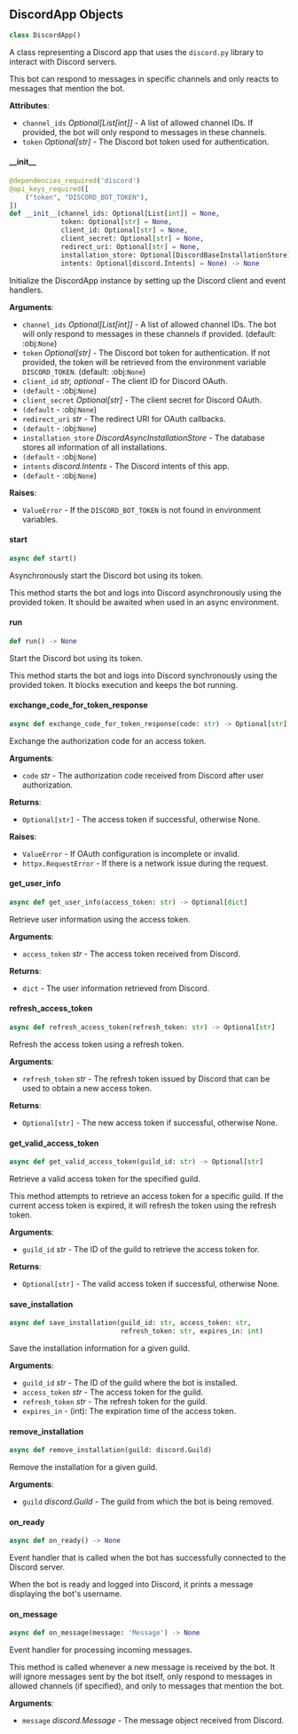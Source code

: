 <a id="camel.bots.discord.discord_app"></a>

<a id="camel.bots.discord.discord_app.DiscordApp"></a>

## DiscordApp Objects

```python
class DiscordApp()
```

A class representing a Discord app that uses the `discord.py` library
to interact with Discord servers.

This bot can respond to messages in specific channels and only reacts to
messages that mention the bot.

**Attributes**:

- `channel_ids` _Optional[List[int]]_ - A list of allowed channel IDs. If
  provided, the bot will only respond to messages in these channels.
- `token` _Optional[str]_ - The Discord bot token used for authentication.

<a id="camel.bots.discord.discord_app.DiscordApp.__init__"></a>

#### \_\_init\_\_

```python
@dependencies_required('discord')
@api_keys_required([
    ("token", "DISCORD_BOT_TOKEN"),
])
def __init__(channel_ids: Optional[List[int]] = None,
             token: Optional[str] = None,
             client_id: Optional[str] = None,
             client_secret: Optional[str] = None,
             redirect_uri: Optional[str] = None,
             installation_store: Optional[DiscordBaseInstallationStore] = None,
             intents: Optional[discord.Intents] = None) -> None
```

Initialize the DiscordApp instance by setting up the Discord client
and event handlers.

**Arguments**:

- `channel_ids` _Optional[List[int]]_ - A list of allowed channel IDs.
  The bot will only respond to messages in these channels if
  provided. (default: :obj:`None`)
- `token` _Optional[str]_ - The Discord bot token for authentication.
  If not provided, the token will be retrieved from the
  environment variable `DISCORD_TOKEN`. (default: :obj:`None`)
- `client_id` _str, optional_ - The client ID for Discord OAuth.
- `(default` - :obj:`None`)
- `client_secret` _Optional[str]_ - The client secret for Discord OAuth.
- `(default` - :obj:`None`)
- `redirect_uri` _str_ - The redirect URI for OAuth callbacks.
- `(default` - :obj:`None`)
- `installation_store` _DiscordAsyncInstallationStore_ - The database
  stores all information of all installations.
- `(default` - :obj:`None`)
- `intents` _discord.Intents_ - The Discord intents of this app.
- `(default` - :obj:`None`)
  

**Raises**:

- `ValueError` - If the `DISCORD_BOT_TOKEN` is not found in environment
  variables.

<a id="camel.bots.discord.discord_app.DiscordApp.start"></a>

#### start

```python
async def start()
```

Asynchronously start the Discord bot using its token.

This method starts the bot and logs into Discord asynchronously using
the provided token. It should be awaited when used in an async
environment.

<a id="camel.bots.discord.discord_app.DiscordApp.run"></a>

#### run

```python
def run() -> None
```

Start the Discord bot using its token.

This method starts the bot and logs into Discord synchronously using
the provided token. It blocks execution and keeps the bot running.

<a id="camel.bots.discord.discord_app.DiscordApp.exchange_code_for_token_response"></a>

#### exchange\_code\_for\_token\_response

```python
async def exchange_code_for_token_response(code: str) -> Optional[str]
```

Exchange the authorization code for an access token.

**Arguments**:

- `code` _str_ - The authorization code received from Discord after
  user authorization.
  

**Returns**:

- `Optional[str]` - The access token if successful, otherwise None.
  

**Raises**:

- `ValueError` - If OAuth configuration is incomplete or invalid.
- `httpx.RequestError` - If there is a network issue during the request.

<a id="camel.bots.discord.discord_app.DiscordApp.get_user_info"></a>

#### get\_user\_info

```python
async def get_user_info(access_token: str) -> Optional[dict]
```

Retrieve user information using the access token.

**Arguments**:

- `access_token` _str_ - The access token received from Discord.
  

**Returns**:

- `dict` - The user information retrieved from Discord.

<a id="camel.bots.discord.discord_app.DiscordApp.refresh_access_token"></a>

#### refresh\_access\_token

```python
async def refresh_access_token(refresh_token: str) -> Optional[str]
```

Refresh the access token using a refresh token.

**Arguments**:

- `refresh_token` _str_ - The refresh token issued by Discord that
  can be used to obtain a new access token.
  

**Returns**:

- `Optional[str]` - The new access token if successful, otherwise None.

<a id="camel.bots.discord.discord_app.DiscordApp.get_valid_access_token"></a>

#### get\_valid\_access\_token

```python
async def get_valid_access_token(guild_id: str) -> Optional[str]
```

Retrieve a valid access token for the specified guild.

This method attempts to retrieve an access token for a specific guild.
If the current access token is expired, it will refresh the token using
the refresh token.

**Arguments**:

- `guild_id` _str_ - The ID of the guild to retrieve the access
  token for.
  

**Returns**:

- `Optional[str]` - The valid access token if successful,
  otherwise None.

<a id="camel.bots.discord.discord_app.DiscordApp.save_installation"></a>

#### save\_installation

```python
async def save_installation(guild_id: str, access_token: str,
                            refresh_token: str, expires_in: int)
```

Save the installation information for a given guild.

**Arguments**:

- `guild_id` _str_ - The ID of the guild where the bot is installed.
- `access_token` _str_ - The access token for the guild.
- `refresh_token` _str_ - The refresh token for the guild.
- `expires_in` - (int): The expiration time of the
  access token.

<a id="camel.bots.discord.discord_app.DiscordApp.remove_installation"></a>

#### remove\_installation

```python
async def remove_installation(guild: discord.Guild)
```

Remove the installation for a given guild.

**Arguments**:

- `guild` _discord.Guild_ - The guild from which the bot is
  being removed.

<a id="camel.bots.discord.discord_app.DiscordApp.on_ready"></a>

#### on\_ready

```python
async def on_ready() -> None
```

Event handler that is called when the bot has successfully
connected to the Discord server.

When the bot is ready and logged into Discord, it prints a message
displaying the bot's username.

<a id="camel.bots.discord.discord_app.DiscordApp.on_message"></a>

#### on\_message

```python
async def on_message(message: 'Message') -> None
```

Event handler for processing incoming messages.

This method is called whenever a new message is received by the bot. It
will ignore messages sent by the bot itself, only respond to messages
in allowed channels (if specified), and only to messages that mention
the bot.

**Arguments**:

- `message` _discord.Message_ - The message object received from
  Discord.

